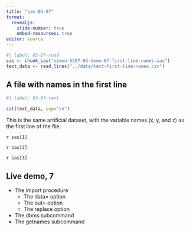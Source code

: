 ```yaml
---
title: "sas-03-07"
format: 
  revealjs:
    slide-number: true
    embed-resources: true
editor: source
---
```


```r
#| label: 03-07-read
sas <- chunk_sas("simon-5507-03-demo-07-first-line-names.sas")
text_data <- read_lines("../data/text-first-line-names.csv")
```

## A file with names in the first line

```r
#| label: 03-07-text

cat(text_data, sep="\n")
```

::: notes

This is the same artificial dataset, with the variable names (x, y, and z) as the first line of the file.

:::

`r sas[1]`

`r sas[2]`

`r sas[3]`

## Live demo, 7

-   The import procedure
    -   The data= option
    -   The out= option
    -   The replace option
-   The dbms subcommand
-   The getnames subcommand
